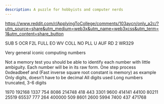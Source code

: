 ```yaml
---
description: A puzzle for hobbyists and computer nerds
---
```


https://www.reddit.com/r/ApplyingToCollege/comments/103aycn/only_a2c/?utm_source=share&utm_medium=web3x&utm_name=web3xcss&utm_term=1&utm_content=share_button

SUB 5 OCR F2L FULL EO WV COLL NO PLL U AUF RD 2 WR329

Very general iconic computing numbers

Not a memory test you should be able to identify each number with little ambiguity.
Each number will be in its raw form. One step process 0xdeadbeef and (Fast inverse square root constant is memory) as example
Only digits, doesn’t have to be decimal
All digits used
Long numbers truncated, 3-6 digits

1970
192168
1337
754
8086
214748
418
443
3301
9600
414141
44100
80211
25519
65537
777
264
400000
509
8601
2600
5994
7400
437
471768